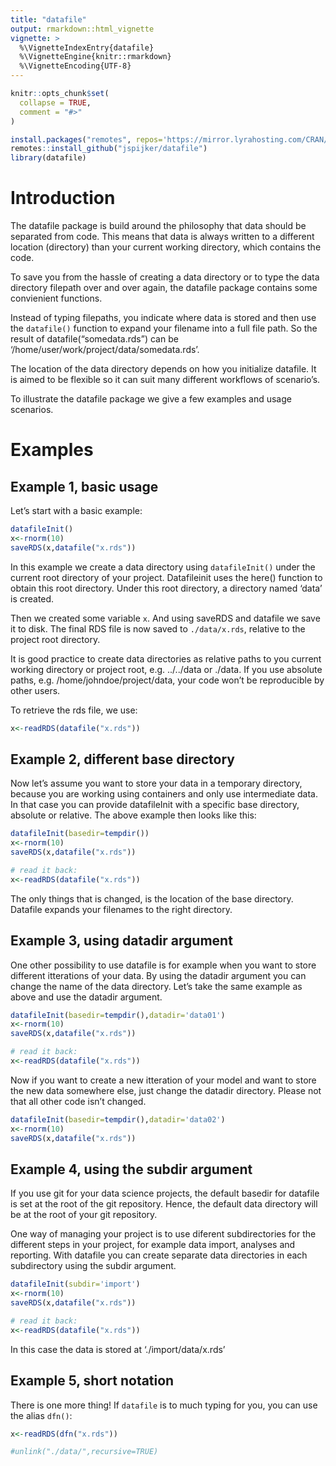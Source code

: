 ```yaml
---
title: "datafile"
output: rmarkdown::html_vignette
vignette: >
  %\VignetteIndexEntry{datafile}
  %\VignetteEngine{knitr::rmarkdown}
  %\VignetteEncoding{UTF-8}
---
```


```r
knitr::opts_chunk$set(
  collapse = TRUE,
  comment = "#>"
)
```

```r
install.packages("remotes", repos='https://mirror.lyrahosting.com/CRAN/')
remotes::install_github("jspijker/datafile")
library(datafile)
```

# Introduction

The datafile package is build around the philosophy that data should
be separated from code. This means that data is always written to a
different location (directory) than your current working directory,
which contains the code.

To save you from the hassle of creating a data directory or to type
the data directory filepath over and over again, the datafile package
contains some convienient functions. 

Instead of typing filepaths, you indicate where data is stored and
then use the `datafile()` function to expand your filename into a full
file path. So the result of datafile("somedata.rds") can be
'/home/user/work/project/data/somedata.rds'.

The location of the data directory depends on how you initialize
datafile. It is aimed to be flexible so it can suit many different
workflows of scenario's.

To illustrate the datafile package we give a few examples and usage
scenarios.

# Examples

## Example 1, basic usage

Let's start with a basic example:

```r

datafileInit() 
x<-rnorm(10)
saveRDS(x,datafile("x.rds"))

```

In this example we create a data directory using `datafileInit()` under
the current root directory of your project. Datafileinit uses the
here() function to obtain this root directory. Under this root
directory, a directory named 'data' is created.

Then we created some variable `x`. And
using saveRDS and datafile we save it to disk. The final RDS file is
now saved to `./data/x.rds`, relative to the project root directory.

It is good practice to create data directories as relative paths to you current
working directory or project root, e.g. ../../data or ./data. If you use absolute
paths, e.g. /home/johndoe/project/data, your code won't be reproducible
by other users. 

To retrieve the rds file, we use:

```r
x<-readRDS(datafile("x.rds"))
```

## Example 2, different base directory

Now let's assume you want to store your data in a temporary directory,
because you are working using containers and only use intermediate
data. In that case you can provide datafileInit with a specific base
directory, absolute or relative. The above example then looks like this:


```r
datafileInit(basedir=tempdir()) 
x<-rnorm(10)
saveRDS(x,datafile("x.rds"))

# read it back:
x<-readRDS(datafile("x.rds"))
```

The only things that is changed, is the location of the base
directory. Datafile expands your filenames to the right directory.

## Example 3, using datadir argument

One other possibility to use datafile is for example when you want to
store different itterations of your data. By using the datadir argument
you can change the name of the data directory. Let's take the same
example as above and use the datadir argument.

```r
datafileInit(basedir=tempdir(),datadir='data01') 
x<-rnorm(10)
saveRDS(x,datafile("x.rds"))

# read it back:
x<-readRDS(datafile("x.rds"))
```

Now if you want to create a new itteration of your model and want to
store the new data somewhere else, just change the datadir directory.
Please not that all other code isn't changed.

```r
datafileInit(basedir=tempdir(),datadir='data02') 
x<-rnorm(10)
saveRDS(x,datafile("x.rds"))
```

## Example 4, using the subdir argument

If you use git for your data science projects, the default basedir for
datafile is set at the root of the git repository. Hence, the default data
directory will be at the root of your git repository. 

One way of managing your project is to use diferent subdirectories for
the different steps in your project, for example data import, analyses
and reporting. With datafile you can create separate data directories
in each subdirectory using the subdir argument. 

```r
datafileInit(subdir='import') 
x<-rnorm(10)
saveRDS(x,datafile("x.rds"))

# read it back:
x<-readRDS(datafile("x.rds"))
```

In this case the data is stored at './import/data/x.rds'


## Example 5, short notation

There is one more thing! If `datafile` is to much typing for you, you can use the alias
`dfn()`:

```r
x<-readRDS(dfn("x.rds"))

```


```r
#unlink("./data/",recursive=TRUE)
```

